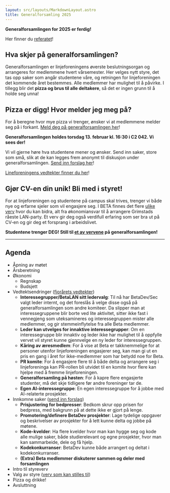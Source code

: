 ```yaml
---
layout: src/layouts/MarkdownLayout.astro
title: Generalforsamling 2025
---
```


**Generalforsamlingen for 2025 er ferdig!**

Her finner du [referatet](/gf/referat)!

## Hva skjer på generalforsamlingen?

Generalforsamlingen er linjeforeningens øverste beslutningsorgan og arrangeres for medlemmene hvert vårsemester. Her velges nytt styre, det tas opp saker som angår studentene våre, og retningen for linjeforeningen det kommende året bestemmes. Alle medlemmer har mulighet til å påvirke. I tillegg blir det **pizza og brus til alle deltakere**, så det er ingen grunn til å holde seg unna!

## Pizza er digg! Hvor melder jeg meg på?

For å beregne hvor mye pizza vi trenger, ønsker vi at medlemmene melder seg på i forkant. [Meld deg på generalforsamlingen her](https://forms.office.com/e/wfZH6HqXjc)!

**Generalforsamlingen holdes torsdag 13. februar kl. 16:30 i C2 042. Vi sees der!**

Vi vil gjerne høre hva studentene mener og ønsker. Send inn saker, store som små, slik at de kan legges frem anonymt til diskusjon under generalforsamlingen. [Send inn forslag her](https://forms.office.com/e/7f26pjvktU)!

[Lineforeningens vedtekter finner du her](/Vedtekter.pdf)!

## Gjør CV-en din unik! Bli med i styret!

For at linjeforeningen og studentene på campus skal trives, trenger vi både nye og erfarne sjeler som vil engasjere seg. I BETA finnes det flere [ulike verv](/om/verv) hvor du kan bidra, alt fra økonomiansvar til å arrangere Grimstads råeste LAN-party. Et verv gir deg også verdifull erfaring som ser bra ut på CV-en og gir deg et forsprang i arbeidslivet.

**Studentene trenger DEG! Still til [et av vervene](/om/verv) på generalforsamlingen!**

---

## Agenda

- Åpning av møtet
- Årsberetning
- Økonomi
  - Regnskap
  - Budsjett
- Vedtektsendringer ([fjorårets vedtekter](/Vedtekter.pdf))
  - **Interessegrupper/BetaLAN sitt ledervalg**: Til nå har BetaDev/Sec valgt leder internt, og det foreslås å velge disse også på generalforsamlingen som andre komiteer. Da slipper man at interessegruppene blir borte ved lite aktivitet, sitter ikke fast i vennegjeng som uteksamineres og interessegruppen mister alle medlemmer, og gir stemmeinflytelse fra alle Beta medlemmer.
  - **Leder kan utvelges for innaktive interessegrupper**: Om en interessegruppe blir innaktiv og leder ikke har mulighet til å oppfylle vervet vil styret kunne gjennvelge en ny leder for interessegruppen.
  - **Kåring av æresmedlem**: For å vise at Beta er takknemmelige for at personer utenfor linjeforeningen engasjerer seg, kan man gi ut en pris en gang i året for ikke-medlemmer som har betydd noe for Beta.
  - **PR komite**: For å engasjere flere til å både delta og arrangere seg i linjeforeninga kan PR-rollen bli utvidet til en komite hvor flere kan hjelpe med å fremme linjeforeningen.
  - **Generalforsamling på høsten**: For å kapre flere engasjerte studenter, må det skje tidligere før andre foreninger tar de.
  - **Egen AI-interessegruppe**: En egen interessegruppe for å jobbe med AI-relaterte prosjekter.
- Innkomne saker ([send inn forslag](https://forms.office.com/e/7f26pjvktU))
  - **Prisjustering for bedpresser**: Bedkom skrur opp prisen for bedpress, med bakgrunn på at dette ikke er gjort på lenge.
  - **Promotering/definere BetaDev prosjekter**: Lage tydelige oppgaver og beskrivelser av prosjekter for å lett kunne delta og jobbe på møtene.
  - **Kode-kvelder**: Ha flere kvelder hvor man kan hygge seg og kode alle mulige saker, både studierelevant og egne prosjekter, hvor man kan sammarbeide, dele og få hjelp.
  - **Kodekonkurranser**: BetaDev kunne både arrangert og deltat i kodekonkurranser.
  - **(Extra) Beta medlemmer diskuterer sammen og deler med forsamlingen**
- Intro til styreverv
- Valg av styre ([verv som kan stilles til](/om/verv))
- Pizza og drikke!
- Avsluttning
